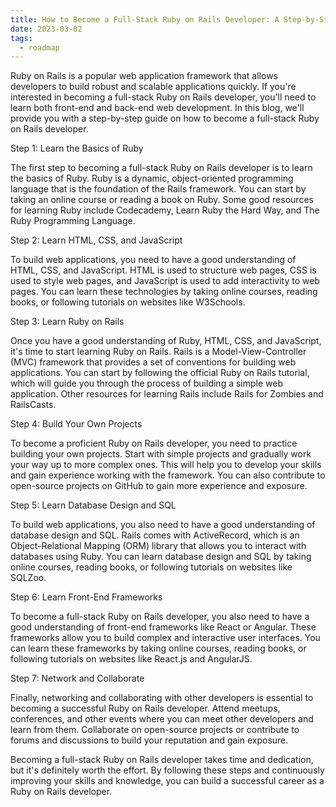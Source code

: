 ```yaml
---
title: How to Become a Full-Stack Ruby on Rails Developer: A Step-by-Step Guide
date: 2023-03-02
tags:
  - roadmap
---
```


Ruby on Rails is a popular web application framework that allows developers to build robust and scalable applications quickly. If you're interested in becoming a full-stack Ruby on Rails developer, you'll need to learn both front-end and back-end web development. In this blog, we'll provide you with a step-by-step guide on how to become a full-stack Ruby on Rails developer.

Step 1: Learn the Basics of Ruby

The first step to becoming a full-stack Ruby on Rails developer is to learn the basics of Ruby. Ruby is a dynamic, object-oriented programming language that is the foundation of the Rails framework. You can start by taking an online course or reading a book on Ruby. Some good resources for learning Ruby include Codecademy, Learn Ruby the Hard Way, and The Ruby Programming Language.

Step 2: Learn HTML, CSS, and JavaScript

To build web applications, you need to have a good understanding of HTML, CSS, and JavaScript. HTML is used to structure web pages, CSS is used to style web pages, and JavaScript is used to add interactivity to web pages. You can learn these technologies by taking online courses, reading books, or following tutorials on websites like W3Schools.

Step 3: Learn Ruby on Rails

Once you have a good understanding of Ruby, HTML, CSS, and JavaScript, it's time to start learning Ruby on Rails. Rails is a Model-View-Controller (MVC) framework that provides a set of conventions for building web applications. You can start by following the official Ruby on Rails tutorial, which will guide you through the process of building a simple web application. Other resources for learning Rails include Rails for Zombies and RailsCasts.

Step 4: Build Your Own Projects

To become a proficient Ruby on Rails developer, you need to practice building your own projects. Start with simple projects and gradually work your way up to more complex ones. This will help you to develop your skills and gain experience working with the framework. You can also contribute to open-source projects on GitHub to gain more experience and exposure.

Step 5: Learn Database Design and SQL

To build web applications, you also need to have a good understanding of database design and SQL. Rails comes with ActiveRecord, which is an Object-Relational Mapping (ORM) library that allows you to interact with databases using Ruby. You can learn database design and SQL by taking online courses, reading books, or following tutorials on websites like SQLZoo.

Step 6: Learn Front-End Frameworks

To become a full-stack Ruby on Rails developer, you also need to have a good understanding of front-end frameworks like React or Angular. These frameworks allow you to build complex and interactive user interfaces. You can learn these frameworks by taking online courses, reading books, or following tutorials on websites like React.js and AngularJS.

Step 7: Network and Collaborate

Finally, networking and collaborating with other developers is essential to becoming a successful Ruby on Rails developer. Attend meetups, conferences, and other events where you can meet other developers and learn from them. Collaborate on open-source projects or contribute to forums and discussions to build your reputation and gain exposure.

Becoming a full-stack Ruby on Rails developer takes time and dedication, but it's definitely worth the effort. By following these steps and continuously improving your skills and knowledge, you can build a successful career as a Ruby on Rails developer.